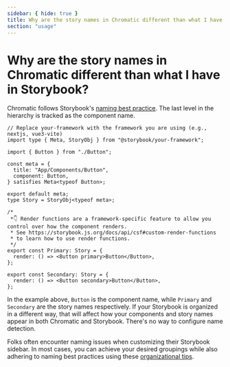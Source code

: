 ```yaml
---
sidebar: { hide: true }
title: Why are the story names in Chromatic different than what I have in Storybook?
section: "usage"
---
```


# Why are the story names in Chromatic different than what I have in Storybook?

Chromatic follows Storybook's [naming best practice](https://storybook.js.org/docs/writing-stories/naming-components-and-hierarchy). The last level in the hierarchy is tracked as the component name.

```tsx title="Button.stories.ts|tsx"
// Replace your-framework with the framework you are using (e.g., nextjs, vue3-vite)
import type { Meta, StoryObj } from "@storybook/your-framework";

import { Button } from "./Button";

const meta = {
  title: "App/Components/Button",
  component: Button,
} satisfies Meta<typeof Button>;

export default meta;
type Story = StoryObj<typeof meta>;

/*
 *👇 Render functions are a framework-specific feature to allow you control over how the component renders.
 * See https://storybook.js.org/docs/api/csf#custom-render-functions
 * to learn how to use render functions.
 */
export const Primary: Story = {
  render: () => <Button primary>Button</Button>,
};

export const Secondary: Story = {
  render: () => <Button secondary>Button</Button>,
};
```

In the example above, `Button` is the component name, while `Primary` and `Secondary` are the story names respectively. If your Storybook is organized in a different way, that will affect how your components and story names appear in both Chromatic and Storybook. There's no way to configure name detection.

Folks often encounter naming issues when customizing their Storybook sidebar. In most cases, you can achieve your desired groupings while also adhering to naming best practices using these [organizational tips](https://storybook.js.org/blog/structuring-your-storybook/).
